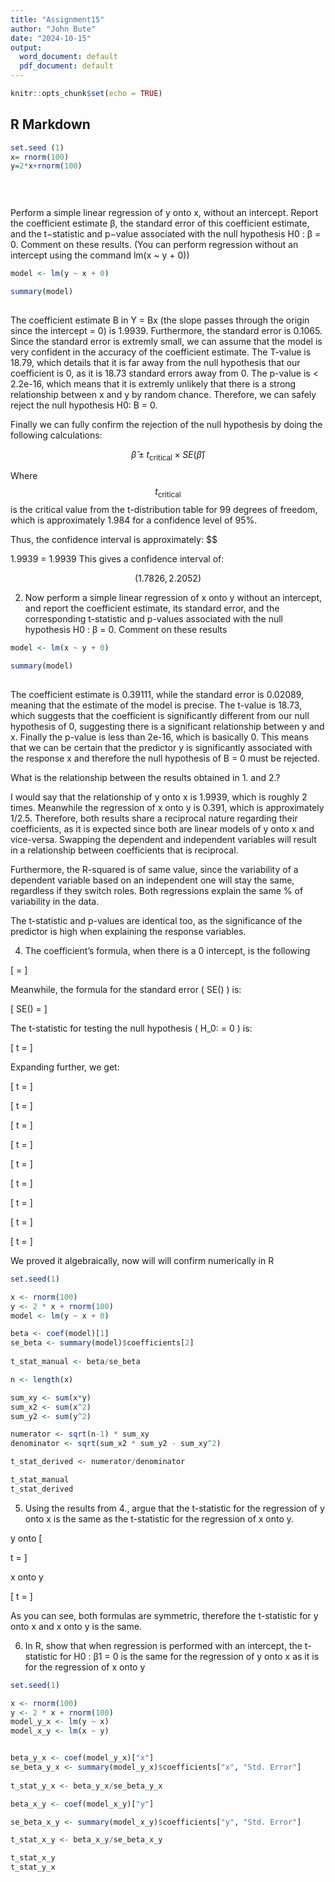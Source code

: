 ---
title: "Assignment15"
author: "John Bute"
date: "2024-10-15"
output:
  word_document: default
  pdf_document: default
---

```{r setup, include=FALSE}
knitr::opts_chunk$set(echo = TRUE)
```

## R Markdown

```{r}
set.seed (1)
x= rnorm(100)
y=2*x+rnorm(100)

            
            
```

Perform a simple linear regression of y onto x, without an intercept. Report the coefficient estimate β, the standard error of this coefficient estimate, and the t−statistic and p−value associated with the null hypothesis H0 : β = 0. Comment on these results. (You can perform regression without an intercept using the command lm(x \~ y + 0))

```{r}
model <- lm(y ~ x + 0)

summary(model)
            
```

The coefficient estimate B in Y = Bx (the slope passes through the origin since the intercept = 0) is 1.9939. Furthermore, the standard error is 0.1065. Since the standard error is extremly small, we can assume that the model is very confident in the accuracy of the coefficient estimate. The T-value is 18.79, which details that it is far away from the null hypothesis that our coefficient is 0, as it is 18.73 standard errors away from 0. The p-value is \< 2.2e-16, which means that it is extremly unlikely that there is a strong relationship between x and y by random chance. Therefore, we can safely reject the null hypothesis H0: B = 0.

Finally we can fully confirm the rejection of the null hypothesis by doing the following calculations:

$$
\hat{\beta} \pm t_{\text{critical}} \times SE(\hat{\beta})
$$

Where $$ t_{\text{critical}}$$ is the critical value from the t-distribution table for 99 degrees of freedom, which is approximately 1.984 for a confidence level of 95%.

Thus, the confidence interval is approximately: \$\$

1.9939 \pm 1.984 \times 0.1065 = 1.9939 \pm 0.2113
This gives a confidence interval of:

$$
 (1.7826, 2.2052)
$$ 

2.  Now perform a simple linear regression of x onto y without an intercept, and report the coefficient estimate, its standard error, and the corresponding t-statistic and p-values associated with the null hypothesis H0 : β = 0. Comment on these results

```{r cars}
model <- lm(x ~ y + 0)

summary(model)
            
```

The coefficient estimate is 0.39111, while the standard error is 0.02089, meaning that the estimate of the model is precise. The t-value is 18.73, which suggests that the coefficient is significantly different from our null hypothesis of 0, suggesting there is a significant relationship between y and x. Finally the p-value is less than 2e-16, which is basically 0. This means that we can be certain that the predictor y is significantly associated with the response x and therefore the null hypothesis of B = 0 must be rejected.

What is the relationship between the results obtained in 1. and 2.?

I would say that the relationship of y onto x is 1.9939, which is roughly 2 times. Meanwhile the regression of x onto y is 0.391, which is approximately 1/2.5. Therefore, both results share a reciprocal nature regarding their coefficients, as it is expected since both are linear models of y onto x and vice-versa. Swapping the dependent and independent variables will result in a relationship between coefficients that is reciprocal.

Furthermore, the R-squared is of same value, since the variability of a dependent variable based on an independent one will stay the same, regardless if they switch roles. Both regressions explain the same % of variability in the data.

The t-statistic and p-values are identical too, as the significance of the predictor is high when explaining the response variables.

4.  The coefficient's formula, when there is a 0 intercept, is the following

\[
\hat{\beta} = \frac{\sum_{i=1}^{n} x_i y_i}{\sum_{i=1}^{n} x_i^2}
\]

Meanwhile, the formula for the standard error \( SE(\hat{\beta}) \) is:

\[
SE(\hat{\beta}) = \sqrt{\frac{\sum_{i=1}^{n} (y_i - \hat{\beta} x_i)^2}{(n-1) \sum_{i=1}^{n} x_i^2}}
\]

The t-statistic for testing the null hypothesis \( H_0: \beta = 0 \) is:

\[
t = \frac{\hat{\beta}}{SE(\hat{\beta})}
\]

Expanding further, we get:

\[
t = \frac{\sum_{i=1}^{n} x_i y_i}{\sum_{i=1}^{n} x_i^2} \times \sqrt{\frac{(n-1) \sum_{i=1}^{n} x_i^2}{\sum_{i=1}^{n} (y_i - \hat{\beta} x_i)^2}}
\]

\[
t = \sqrt{\frac{(\sum_{i=1}^{n} x_i y_i)^2 (n-1) \sum_{i=1}^{n} x_i^2}{\sum_{i=1}^{n} (y_i - \hat{\beta} x_i)^2 \left(\sum_{i=1}^{n} x_i^2\right)^2}}
\]

\[
t = \sqrt{\frac{(\sum_{i=1}^{n} x_i y_i)^2 (n-1)}{\sum_{i=1}^{n} \left( y_i^2 - 2\hat{\beta} x_i y_i + \hat{\beta}^2 x_i^2 \right) \sum_{i=1}^{n} x_i^2}}
\]

\[
t = \sqrt{\frac{(\sum_{i=1}^{n} x_i y_i)^2 (n-1)}{\left( \sum_{i=1}^{n} y_i^2 - 2\hat{\beta} \sum_{i=1}^{n} x_i y_i + \hat{\beta}^2 \sum_{i=1}^{n} x_i^2 \right) \sum_{i=1}^{n} x_i^2}}
\]

\[
t = \sqrt{\frac{(\sum_{i=1}^{n} x_i y_i)^2 (n-1)}{\left( \sum_{i=1}^{n} y_i^2 - 2\left(\frac{\sum_{i=1}^{n} x_i y_i}{\sum_{i=1}^{n} x_i^2}\right) \sum_{i=1}^{n} x_i y_i + \left( \frac{\sum_{i=1}^{n} x_i y_i}{\sum_{i=1}^{n} x_i^2} \right)^2 \sum_{i=1}^{n} x_i^2 \right) \sum_{i=1}^{n} x_i^2}}
\]

\[
t = \sqrt{\frac{(\sum_{i=1}^{n} x_i y_i)^2 (n-1)}{\left( \sum_{i=1}^{n} y_i^2 - 2 \left(\frac{\sum_{i=1}^{n} x_i y_i}{\sum_{i=1}^{n} x_i^2}\right) \sum_{i=1}^{n} x_i y_i + \frac{(\sum_{i=1}^{n} x_i y_i)^2}{\sum_{i=1}^{n} x_i^2} \right) \sum_{i=1}^{n} x_i^2}}
\]

\[
t = \sqrt{\frac{(\sum_{i=1}^{n} x_i y_i)^2 (n-1)}{\left( \sum_{i=1}^{n} y_i^2 - \left( \frac{\sum_{i=1}^{n} x_i y_i}{\sum_{i=1}^{n} x_i^2} \right) \sum_{i=1}^{n} x_i y_i \right) \sum_{i=1}^{n} x_i^2}}
\]

\[
t = \sqrt{\frac{(\sum_{i=1}^{n} x_i y_i)^2 (n-1)}{\sum_{i=1}^{n} x_i^2 \left( \sum_{i=1}^{n} y_i^2 - \left(\sum_{i=1}^{n} x_i^2\right) \frac{\sum_{i=1}^{n} x_i y_i}{\sum_{i=1}^{n} x_i^2} \sum_{i=1}^{n} x_i y_i \right)}}
\]

\[
t = \frac{\sum_{i=1}^{n} x_i y_i \sqrt{n-1}}{\sqrt{\left( \sum_{i=1}^{n} x_i^2 \right) \left( \sum_{i=1}^{n} y_i^2 - \left( \sum_{i=1}^{n} x_i y_i \right)^2 \right)}}
\]


We proved it algebraically, now will will confirm numerically in R

```{r}

set.seed(1)

x <- rnorm(100)
y <- 2 * x + rnorm(100)
model <- lm(y ~ x + 0)

beta <- coef(model)[1]
se_beta <- summary(model)$coefficients[2]
            
t_stat_manual <- beta/se_beta

n <- length(x)

sum_xy <- sum(x*y)
sum_x2 <- sum(x^2)
sum_y2 <- sum(y^2)

numerator <- sqrt(n-1) * sum_xy
denominator <- sqrt(sum_x2 * sum_y2 - sum_xy^2)

t_stat_derived <- numerator/denominator

t_stat_manual
t_stat_derived

```

5.  Using the results from 4., argue that the t-statistic for the regression of y onto x is the same as the t-statistic for the regression of x onto y.

y onto 
\[

t = \frac{(\sum_{i=1}^{n} x_i y_i) \sqrt{(n-1)}}{\sqrt{(\sum_{i=1}^{n} x_i^2)(\sum_{i=1}^{n} (y_i^2) - (\sum_{i=1}^{n} x_i y_i)^2}}
\]

x onto y 

\[
t = \frac{(\sum_{i=1}^{n} y_i x_i) \sqrt{(n-1)}}{\sqrt{(\sum_{i=1}^{n} y_i^2)(\sum_{i=1}^{n} (x_i^2) - (\sum_{i=1}^{n} y_i x_i)^2}}
\]

As you can see, both formulas are symmetric, therefore the t-statistic for y onto x and x onto y is the same.

6.  In R, show that when regression is performed with an intercept, the t-statistic for H0 : β1 = 0 is the same for the regression of y onto x as it is for the regression of x onto y

```{r}

set.seed(1)

x <- rnorm(100)
y <- 2 * x + rnorm(100)
model_y_x <- lm(y ~ x)
model_x_y <- lm(x ~ y) 


beta_y_x <- coef(model_y_x)["x"]
se_beta_y_x <- summary(model_y_x)$coefficients["x", "Std. Error"]
            
t_stat_y_x <- beta_y_x/se_beta_y_x

beta_x_y <- coef(model_x_y)["y"]

se_beta_x_y <- summary(model_x_y)$coefficients["y", "Std. Error"]

t_stat_x_y <- beta_x_y/se_beta_x_y

t_stat_x_y
t_stat_y_x

```
